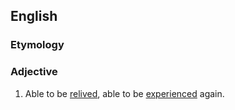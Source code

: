 ==English==

===Etymology===
{{suffix|en|relive|able}}

===Adjective===
{{en-adj}}

# Able to be [[relive]]d, able to be [[experienced]] again.